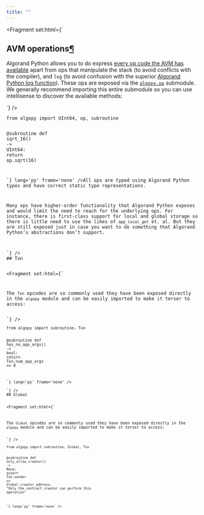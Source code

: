 ```yaml
---
title: ""
---
```


<Fragment set:html={`
          <section id="avm-operations">
<h1>AVM operations<a class="headerlink" href="#avm-operations" title="Link to this heading">¶</a></h1>
<p>Algorand Python allows you to do express <a class="reference external" href="https://developer.algorand.org/docs/get-details/dapps/avm/teal/specification/#operations">every op code the AVM has available</a> apart from ops that manipulate the stack (to avoid conflicts with the compiler), and <code class="docutils literal notranslate"><span class="pre">log</span></code> (to avoid confusion with the superior <a class="reference internal" href="../lg-logs.html"><span class="std std-doc">Algorand Python log function</span></a>). These ops are exposed via the <a class="reference internal" href="../api-algopy.op.html#module-algopy.op" title="algopy.op"><span class="xref myst py py-mod"><code class="docutils literal notranslate"><span class="pre">algopy.op</span></code></span></a> submodule.
We generally recommend importing this entire submodule so you can use intellisense to discover the available methods:</p>
`} /><Code code={`<div class="highlight-python notranslate"><div class="highlight"><pre><span></span><span class="kn">from</span> <span class="nn">algopy</span> <span class="kn">import</span> <span class="n">UInt64</span><span class="p">,</span> <span class="n">op</span><span class="p">,</span> <span class="n">subroutine</span>

<span class="nd">@subroutine</span>
<span class="k">def</span> <span class="nf">sqrt_16</span><span class="p">()</span> <span class="o">-&gt;</span> <span class="n">UInt64</span><span class="p">:</span>
    <span class="k">return</span> <span class="n">op</span><span class="o">.</span><span class="n">sqrt</span><span class="p">(</span><span class="mi">16</span><span class="p">)</span>
</pre></div>
</div>`} lang='py' frame='none' /><Fragment set:html={`
<p>All ops are typed using Algorand Python types and have correct static type representations.</p>
<p>Many ops have higher-order functionality that Algorand Python exposes and would limit the need to reach for the underlying ops. For instance, there is first-class support for local and global storage so there is little need to use the likes of <code class="docutils literal notranslate"><span class="pre">app_local_get</span></code> et. al. But they are still exposed just in case you want to do something that Algorand Python’s abstractions don’t support.</p>
<section id="txn">
`} />
## Txn

<Fragment set:html={`
<p>The <code class="docutils literal notranslate"><span class="pre">Txn</span></code> opcodes are so commonly used they have been exposed directly in the <code class="docutils literal notranslate"><span class="pre">algopy</span></code> module and can be easily imported to make it terser to access:</p>
`} /><Code code={`<div class="highlight-python notranslate"><div class="highlight"><pre><span></span><span class="kn">from</span> <span class="nn">algopy</span> <span class="kn">import</span> <span class="n">subroutine</span><span class="p">,</span> <span class="n">Txn</span>

<span class="nd">@subroutine</span>
<span class="k">def</span> <span class="nf">has_no_app_args</span><span class="p">()</span> <span class="o">-&gt;</span> <span class="nb">bool</span><span class="p">:</span>
    <span class="k">return</span> <span class="n">Txn</span><span class="o">.</span><span class="n">num_app_args</span> <span class="o">==</span> <span class="mi">0</span>
</pre></div>
</div>`} lang='py' frame='none' /><Fragment set:html={`
</section>
<section id="global">
`} />
## Global

<Fragment set:html={`
<p>The <code class="docutils literal notranslate"><span class="pre">Global</span></code> opcodes are so commonly used they have been exposed directly in the <code class="docutils literal notranslate"><span class="pre">algopy</span></code> module and can be easily imported to make it terser to access:</p>
`} /><Code code={`<div class="highlight-python notranslate"><div class="highlight"><pre><span></span><span class="kn">from</span> <span class="nn">algopy</span> <span class="kn">import</span> <span class="n">subroutine</span><span class="p">,</span> <span class="n">Global</span><span class="p">,</span> <span class="n">Txn</span>

<span class="nd">@subroutine</span>
<span class="k">def</span> <span class="nf">only_allow_creator</span><span class="p">()</span> <span class="o">-&gt;</span> <span class="kc">None</span><span class="p">:</span>
    <span class="k">assert</span> <span class="n">Txn</span><span class="o">.</span><span class="n">sender</span> <span class="o">==</span> <span class="n">Global</span><span class="o">.</span><span class="n">creator_address</span><span class="p">,</span> <span class="s2">"Only the contract creator can perform this operation"</span>
</pre></div>
</div>`} lang='py' frame='none' />
